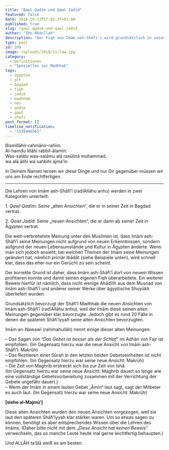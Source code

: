 ```yaml
---
title: "Qawl Qadīm und Qawl Jadīd"
featured: false
date: 2018-10-13T17:02:37+01:00
published: true
slug: /qawl-qadim-und-qawl-jadid
author: "Ibn Abdullah"
description: "Der Fiqh von Imām ash-Shāfi'ī wird grundsätzlich in seine alten und in seine neuen Ansichten unterteilt."
type: post
id: 209
image: /uploads/2018/11/law.jpg
category:
  - Definitionen
  - "Spezielles zur Madhhab"
tags:
  - ägypten
  - alt
  - bagdad
  - fiqh
  - jadid
  - madhhab
  - neu
  - qadim
  - qawl
  - shafi
post_format: []
timeline_notification:
  - "1539446563"
---
```


Bismillāhir-rahmānir-rahīm.  
Al-hamdu lillāhi rabbil-ālamīn.  
Was-salātu was-salāmu alā rasūlinā muhammad,  
wa alā ālihi wa sahbihi ajma’īn

In Deinem Namen lernen wir diese Dinge und nur Dir gegenüber müssen wir uns am Ende rechtfertigen.

---

Die Lehren von Imām ash-Shāfi’ī (radīAllāhu anhu) werden in zwei Kategorien unterteilt:

1\. _Qawl Qadīm_: Seine „alten Ansichten“, die er in seiner Zeit in Bagdad vertrat.

2\. _Qawl Jadīd_: Seine „neuen Ansichten“, die er dann ab seiner Zeit in Ägypten vertrat.

Die weit-verbreitetste Meinung unter den Muslimen ist, dass Imām ash-Shāfi’ī seine Meinungen nicht aufgrund von neuen Erkenntnissen, sondern aufgrund der neuen Lebensumstände und Kultur in Ägypten änderte. Wenn man sich jedoch ansieht, bei welchen Themen der Imām seine Meinungen geändert hat, nämlich primär Ibādāt (siehe Beispiele unten), wird schnell klar, dass das eher nur ein Gerücht zu sein scheint.

Der korrekte Grund ist daher, dass Imām ash-Shāfi’ī dort von neuem Wissen profitieren konnte und damit seinen eigenen Fiqh überarbeitete. Ein weiterer Beweis hierfür ist nämlich, dass nicht wenige Ahādīth aus dem Musnad von Imām ash-Shāfi’ī und anderer seiner Werke über ägyptische Shuyūkh überliefert wurden.

Grundsätzlich bevorzugt der Shāfi’ī Madhhab die neuen Ansichten von Imām ash-Shāfi’ī (radīAllāhu anhu), weil der Imām diese seinen alten Meinungen gegenüber klar bevorzugte. Jedoch gibt es rund 20 Fälle in denen die späteren Shāfi’iyyah seine alten Ansichten bevorzugten.

Imām an-Nawawī (rahimahullāh) nennt einige dieser alten Meinungen:

– Das Sagen von “_Das Gebet ist besser als der Schlaf_“ im Adhān von Fajr ist empfohlen. (Im Gegensatz hierzu war die neue Ansicht von Imām ash-Shāfi’ī: Makrūh)  
– Das Rezitieren einer Sūrah in den letzten beiden Gebetseinheiten ist nicht empfohlen. (Im Gegensatz hierzu war seine neue Ansicht: Makrūh)  
– Die Zeit von Maghrib erstreckt sich bis zur Zeit von Ishā.  
(Im Gegensatz hierzu war seine neue Ansicht: Maghrib dauert so lange wie eine vollständige Gebetsvorbereitung zusammen mit der Verrichtung der Gebete ungefähr dauert.)  
– Wenn der Imām in einem lauten Gebet „Āmīn“ laut sagt, sagt der Mitbeter es auch laut. (Im Gegensatz hierzu war seine neue Ansicht: Makrūh)

**\[siehe al-Majmū‘\]**

Diese alten Ansichten wurden den neuen Ansichten vorgezogen, weil sie laut den späteren Shāfi’iyyah klar stärker waren. Um so etwas sagen zu können, benötigt es aber entsprechendes Wissen über die Lehren des Imāms. (Daher bitte nicht mit dem „_Diese Ansicht hat keinen Beweis_“ verwechseln, das so manche Leute heute mal gerne leichtfertig behaupten.)

Und ALLĀH ta’ālā weiß es am besten.
